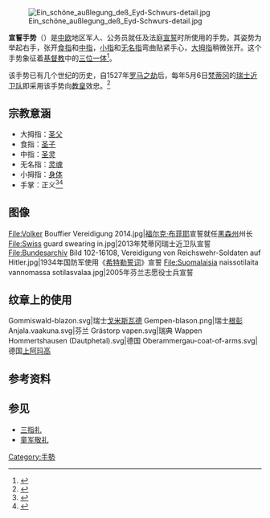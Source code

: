 [[File:Ein_schöne_außlegung_deß_Eyd-Schwurs-detail.jpg|thumb]]

'''宣誓手势'''（{{lang-de|Schwurhand}}）是[[中欧|中欧]]地区军人、公务员就任及法庭[[宣誓|宣誓]]时所使用的手势。其姿势为举起右手，张开[[食指|食指]]和[[中指|中指]]，[[小指|小指]]和[[无名指|无名指]]弯曲贴紧手心，[[大拇指|大拇指]]稍微张开。这个手势象征着[[基督教|基督教]]中的[[三位一体|三位一体]]<ref>{{Cite web |url=http://www.vatican.va/roman_curia/swiss_guard/swissguard/giuramento_en.htm |title=The Vatican -  The Roman Curia - May 6th: The Recruits Take their Oath of Loyalty |accessdate=2015-09-10 |archive-date=2019-12-04 |archive-url=https://web.archive.org/web/20191204104943/http://www.vatican.va/roman_curia/swiss_guard/swissguard/giuramento_en.htm |dead-url=no }}</ref>。

该手势已有几个世纪的历史，自1527年[[罗马之劫_(1527年)|罗马之劫]]后，每年5月6日[[梵蒂冈|梵蒂冈]]的[[瑞士近卫队|瑞士近卫队]]即采用该手势向[[教皇|教皇]]效忠。<ref>{{Cite web |url=https://swissclubvic.wordpress.com/tag/national-day/ |title=Swiss Club of Victoria - The Rütli Oath |accessdate=2015-09-10 |archive-date=2020-03-13 |archive-url=https://web.archive.org/web/20200313112217/http://swissclubvictoria.com/tag/national-day/ |dead-url=no }}</ref>

==宗教意涵==
*大拇指：[[圣父|圣父]]
*食指：[[圣子|圣子]]
*中指：[[圣灵|圣灵]]
*无名指：[[灵魂|灵魂]]
*小拇指：[[身体|身体]]
*手掌：正义<ref>{{Literatur | Autor=André Holenstein | Titel=Rituale der Vergewisserung : Der Eid als Mittel der Wahrheitsfindung und Erwartungsstabilisierung im Mittelalter und in der frühen Neuzeit | Sammelwerk=Riten, Gesten, Zeremonien: Gesellschaftliche Symbolik in Mittelalter und Früher Neuzeit | Reihe=Band 14 von Trends in Medieval Philology | Herausgeber=Edgar Bierende, Sven Bretfeld, Klaus Oschema | Verlag=Walter de Gruyter | Jahr=2008 | ISBN=978-3-11-021089-7 | Online=[http://books.google.de/books?id=xmn4x3aZGU4C&pg=PA236&dq=schwurhand+geste&hl=de&sa=X&ei=yzozU7LNLoPXtQb58IHgAg&ved=0CDMQ6AEwAQ#v=onepage&q=schwurhand%20geste&f=false online]| Seiten=236}}</ref><ref>{{Literatur | Titel=Ein schöne Außlegung deß Eyd-Schwurs / was ein jeder Finger bedeut vnd außweißt /
allen frommen Christen für die Augen gestellt / vnd beschrieben | Ort=Augsburg | Jahr=1798 | Online=[https://de.wikisource.org/wiki/Ein_schöne_Außlegung_deß_Eyd-Schwurs online] | Kommentar=mit Holzschnittillustration einer Schwurhand}}</ref>

==图像==
<gallery mode=packed heights=100>
File:Volker Bouffier Vereidigung 2014.jpg|[[福尔克·布菲耶|福尔克·布菲耶]]宣誓就任[[黑森州|黑森州]]州长
File:Swiss guard swearing in.jpg|2013年梵蒂冈瑞士近卫队宣誓
File:Bundesarchiv Bild 102-16108, Vereidigung von Reichswehr-Soldaten auf Hitler.jpg|1934年国防军使用《[[希特勒誓词|希特勒誓词]]》宣誓
File:Suomalaisia naissotilaita vannomassa sotilasvalaa.jpg|2005年芬兰志愿役士兵宣誓
</gallery>

==纹章上的使用==
<gallery class="center">
Gommiswald-blazon.svg|瑞士[[戈米斯瓦德|戈米斯瓦德]]
Gempen-blason.png|瑞士[[根彭|根彭]]
Anjala.vaakuna.svg|芬兰{{link-en|Anjala|Anjala}}
Grästorp vapen.svg|瑞典{{link-en|Grästorp|Grästorp}}
Wappen Hommertshausen (Dautphetal).svg|德国{{link-en|Hommertshausen|Hommertshausen}}
Oberammergau-coat-of-arms.svg|德国[[上阿玛高|上阿玛高]]
</gallery>
==参考资料==
{{reflist}}

==参见==
*[[三指礼|三指礼]]
*[[童军敬礼|童军敬礼]]

{{手勢}}

[[Category:手勢|Category:手勢]]